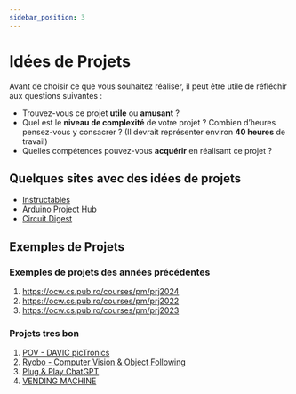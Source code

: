 ```yaml
---
sidebar_position: 3
---
```


# Idées de Projets

Avant de choisir ce que vous souhaitez réaliser, il peut être utile de réfléchir aux questions suivantes :

- Trouvez-vous ce projet **utile** ou **amusant** ?
- Quel est le **niveau de complexité** de votre projet ? Combien d’heures pensez-vous y consacrer ? (Il devrait représenter environ **40 heures** de travail)
- Quelles compétences pouvez-vous **acquérir** en réalisant ce projet ?

## Quelques sites avec des idées de projets

- [Instructables](https://www.instructables.com/Arduino-42/)
- [Arduino Project Hub](https://projecthub.arduino.cc/)
- [Circuit Digest](https://circuitdigest.com/arduino-projects)

## Exemples de Projets

### Exemples de projets des années précédentes
1. https://ocw.cs.pub.ro/courses/pm/prj2024
1. https://ocw.cs.pub.ro/courses/pm/prj2022
2. https://ocw.cs.pub.ro/courses/pm/prj2023

### Projets tres bon
1. [POV - DAVIC picTronics](https://ocw.cs.pub.ro/courses/pm/prj2023/gpatru/376)
2. [Ryobo - Computer Vision & Object Following](https://ocw.cs.pub.ro/courses/pm/prj2023/gpatru/483)
3. [Plug & Play ChatGPT](https://ocw.cs.pub.ro/courses/pm/prj2023/ncaroi/plug)
4. [VENDING MACHINE](https://ocw.cs.pub.ro/courses/pm/prj2023/drtranca/vending.machine)